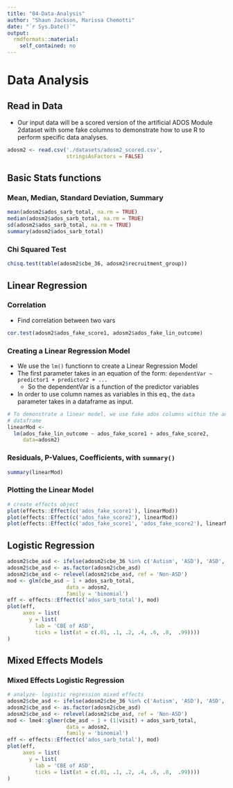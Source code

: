 ```yaml
---
title: "04-Data-Analysis"
author: "Shaun Jackson, Marissa Chemotti"
date: "`r Sys.Date()`"
output: 
  rmdformats::material:
    self_contained: no
---
```


# Data Analysis

## Read in Data

- Our input data will be a scored version of the artificial ADOS Module 2dataset with some fake columns to demonstrate how to use R to perform specific data analyses.


```r
adosm2 <- read.csv('./datasets/adosm2_scored.csv', 
                   stringsAsFactors = FALSE)
```


## Basic Stats functions

### Mean, Median, Standard Deviation, Summary
```r
mean(adosm2$ados_sarb_total, na.rm = TRUE)
median(adosm2$ados_sarb_total, na.rm = TRUE)
sd(adosm2$ados_sarb_total, na.rm = TRUE)
summary(adosm2$ados_sarb_total)
```

### Chi Squared Test

```r
chisq.test(table(adosm2$cbe_36, adosm2$recruitment_group))
```

## Linear Regression

### Correlation

- Find correlation between two vars
```r
cor.test(adosm2$ados_fake_score1, adosm2$ados_fake_lin_outcome)
```

### Creating a Linear Regression Model

- We use the `lm()` functionn to create a Linear Regression Model
- The first parameter takes in an equation of the form: `dependentVar ~ predictor1 + predictor2 + ...`
    - So the dependentVar is a function of the predictor variables
- In order to use column names as variables in this eq., the `data` parameter takes in a dataframe as input.


```r
# To demonstrate a linear model, we use fake ados columns within the ados
# dataframe
linearMod <- 
  lm(ados_fake_lin_outcome ~ ados_fake_score1 + ados_fake_score2,
     data=adosm2)
```
### Residuals, P-Values, Coefficients, with `summary()`

```r
summary(linearMod)
```


### Plotting the Linear Model
```r
# create effects object
plot(effects::Effect(c('ados_fake_score1'), linearMod))
plot(effects::Effect(c('ados_fake_score2'), linearMod))
plot(effects::Effect(c('ados_fake_score1', 'ados_fake_score2'), linearMod))
```

## Logistic Regression

```r
adosm2$cbe_asd <- ifelse(adosm2$cbe_36 %in% c('Autism', 'ASD'), 'ASD', 'Non-ASD')
adosm2$cbe_asd <- as.factor(adosm2$cbe_asd)
adosm2$cbe_asd <- relevel(adosm2$cbe_asd, ref = 'Non-ASD')
mod <- glm(cbe_asd ~ 1 + ados_sarb_total,
                   data = adosm2,
                   family = 'binomial')
eff <- effects::Effect(c('ados_sarb_total'), mod)
plot(eff,
     axes = list(
       y = list(
         lab = 'CBE of ASD',
         ticks = list(at = c(.01, .1, .2, .4, .6, .8,  .99))))
)


```


## Mixed Effects Models

### Mixed Effects Logistic Regression

```r
# analyze- logistic regression mixed effects
adosm2$cbe_asd <- ifelse(adosm2$cbe_36 %in% c('Autism', 'ASD'), 'ASD', 'Non-ASD')
adosm2$cbe_asd <- as.factor(adosm2$cbe_asd)
adosm2$cbe_asd <- relevel(adosm2$cbe_asd, ref = 'Non-ASD')
mod <- lme4::glmer(cbe_asd ~ 1 + (1|visit) + ados_sarb_total,
                   data = adosm2,
                   family = 'binomial')
eff <- effects::Effect(c('ados_sarb_total'), mod)
plot(eff,
     axes = list(
       y = list(
         lab = 'CBE of ASD',
         ticks = list(at = c(.01, .1, .2, .4, .6, .8,  .99))))
)


```


